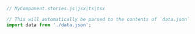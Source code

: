 ```js
// MyComponent.stories.js|jsx|ts|tsx

// This will automatically be parsed to the contents of `data.json`
import data from './data.json';
```
